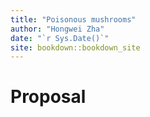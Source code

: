 ```yaml
--- 
title: "Poisonous mushrooms"
author: "Hongwei Zha"
date: "`r Sys.Date()`"
site: bookdown::bookdown_site
---
```


# Proposal